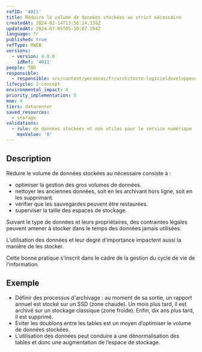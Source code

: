 ```yaml
---
refID: '4011'
title: Réduire le volume de données stockées au strict nécessaire
createdAt: 2024-02-14T13:56:14.338Z
updatedAt: 2024-07-05T05:10:07.294Z
language: fr
published: true
refType: RWEB
versions:
  - version: 4.0.0
    idRef: '4011'
people: TBD
responsible:
  - responsible: src/content/personas/fr/architecte-logicieldeveloppeur.mdx
lifecycle: 2-concept
environmental_impact: 4
priority_implementation: 5
moe: 4
tiers: datacenter
saved_resources:
  - storage
validations:
  - rule: de données stockées et non utiles pour le service numérique
    maxValue: '0'
---
```


## Description

Réduire le volume de données stockées au nécessaire consiste à :

* optimiser la gestion des gros volumes de données.
* nettoyer les anciennes données, soit en les archivant hors ligne, soit en les supprimant.
* vérifier que les sauvegardes peuvent être restaurées.
* superviser la taille des espaces de stockage.

Suivant le type de données et leurs propriétaires, des contraintes légales peuvent amener à stocker dans le temps des données jamais utilisées.

L’utilisation des données et leur degré d’importance impactent aussi la manière de les stocker.

Cette bonne pratique s'inscrit dans le cadre de la gestion du cycle de vie de l'information.

## Exemple

* Définir des processus d'archivage : au moment de sa sortie, un rapport annuel est stocké sur un SSD (zone chaude). Un mois plus tard, il est archivé sur un stockage classique (zone froide). Enfin, dix ans plus tard, il est supprimé.
* Eviter les doublons entre les tables est un moyen d’optimiser le volume de données stockées.
* L’utilisation des données peut conduire à une dénormalisation des tables et donc une augmentation de l’espace de stockage.
